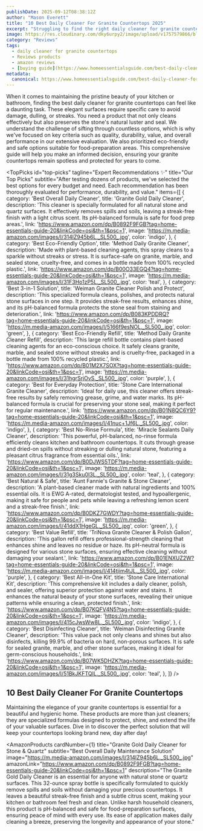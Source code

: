 ```yaml
---
publishDate: 2025-09-12T08:38:12Z
author: "Mason Everett"
title: "10 Best Daily Cleaner For Granite Countertops 2025"
excerpt: "Struggling to find the right daily cleaner for granite countertops? We researched and tested top products to help you maintain your surfaces with ease."
image: https://res.cloudinary.com/dky6urpy2/image/upload/v1757579866/blog_image_1757579866_csatu1.webp
category: "Reviews"
tags:
  - daily cleaner for granite countertops
  - Reviews products
  - amazon reviews
  - [buying guide](https://www.homeessentialsguide.com/best-daily-cleaner-for-quartz-countertops)
metadata:
  canonical: https://www.homeessentialsguide.com/best-daily-cleaner-for-granite-countertops
---
```



When it comes to maintaining the pristine beauty of your kitchen or bathroom, finding the best daily cleaner for granite countertops can feel like a daunting task. These elegant surfaces require specific care to avoid damage, dulling, or streaks. You need a product that not only cleans effectively but also preserves the stone's natural luster and seal. We understand the challenge of sifting through countless options, which is why we've focused on key criteria such as quality, durability, value, and overall performance in our extensive evaluation. We also prioritized eco-friendly and safe options suitable for food-preparation areas. This comprehensive guide will help you make an informed decision, ensuring your granite countertops remain spotless and protected for years to come.

<TopPicks
  id="top-picks"
  tagline="Expert Recommendations ✨"
  title="Our Top Picks"
  subtitle="After testing dozens of products, we've selected the best options for every budget and need. Each recommendation has been thoroughly evaluated for performance, durability, and value."
  items={[
    {
      category: 'Best Overall Daily Cleaner',
      title: 'Granite Gold Daily Cleaner',
      description: 'This cleaner is specially formulated for all natural stone and quartz surfaces. It effectively removes spills and soils, leaving a streak-free finish with a light citrus scent. Its pH-balanced formula is safe for food prep areas.',
      link: 'https://www.amazon.com/dp/B0892F9FGB?tag=home-essentials-guide-20&linkCode=osi&th=1&psc=1',
      image: 'https://m.media-amazon.com/images/I/314lZ945b6L._SL500_.jpg',
      color: 'indigo',
    },
    {
      category: 'Best Eco-Friendly Option',
      title: 'Method Daily Granite Cleaner',
      description: 'Made with plant-based cleaning agents, this spray cleans to a sparkle without streaks or stress. It is surface-safe on granite, marble, and sealed stone, cruelty-free, and comes in a bottle made from 100% recycled plastic.',
      link: 'https://www.amazon.com/dp/B00O33EGQ4?tag=home-essentials-guide-20&linkCode=osi&th=1&psc=1',
      image: 'https://m.media-amazon.com/images/I/31F3Ho1zP5L._SL500_.jpg',
      color: 'teal',
    },
    {
      category: 'Best 3-in-1 Solution',
      title: 'Weiman Granite Cleaner Polish and Protect',
      description: 'This specialized formula cleans, polishes, and protects natural stone surfaces in one step. It provides streak-free results, enhances shine, and its pH-balanced formula protects the stone seal from staining and deterioration.',
      link: 'https://www.amazon.com/dp/B083KPDDRQ?tag=home-essentials-guide-20&linkCode=osi&th=1&psc=1',
      image: 'https://m.media-amazon.com/images/I/5166f9esNOL._SL500_.jpg',
      color: 'green',
    },
    {
      category: 'Best Eco-Friendly Refill',
      title: 'Method Daily Granite Cleaner Refill',
      description: 'This large refill bottle contains plant-based cleaning agents for an eco-conscious choice. It safely cleans granite, marble, and sealed stone without streaks and is cruelty-free, packaged in a bottle made from 100% recycled plastic.',
      link: 'https://www.amazon.com/dp/B01M2X7SOX?tag=home-essentials-guide-20&linkCode=osi&th=1&psc=1',
      image: 'https://m.media-amazon.com/images/I/31hgrSrjOvS._SL500_.jpg',
      color: 'purple',
    },
    {
      category: 'Best for Everyday Protection',
      title: 'Stone Care International Granite Cleaner',
      description: 'Ideal for daily use, this cleaner offers streak-free results by safely removing grease, grime, and water marks. Its pH-balanced formula is crucial for preserving your stone seal, making it perfect for regular maintenance.',
      link: 'https://www.amazon.com/dp/B01N8QC6Y9?tag=home-essentials-guide-20&linkCode=osi&th=1&psc=1',
      image: 'https://m.media-amazon.com/images/I/41nuc+1Jf6L._SL500_.jpg',
      color: 'indigo',
    },
    {
      category: 'Best No-Rinse Formula',
      title: 'Miracle Sealants Daily Cleaner',
      description: 'This powerful, pH-balanced, no-rinse formula efficiently cleans kitchen and bathroom countertops. It cuts through grease and dried-on spills without streaking or dulling natural stone, featuring a pleasant citrus fragrance from essential oils.',
      link: 'https://www.amazon.com/dp/B0DJWS5TDF?tag=home-essentials-guide-20&linkCode=osi&th=1&psc=1',
      image: 'https://m.media-amazon.com/images/I/31g3Sku0I3L._SL500_.jpg',
      color: 'teal',
    },
    {
      category: 'Best Natural & Safe',
      title: 'Aunt Fannie\'s Granite & Stone Cleaner',
      description: 'A plant-based cleaner made with natural ingredients and 100% essential oils. It is EWG A-rated, dermatologist tested, and hypoallergenic, making it safe for people and pets while leaving a refreshing lemon scent and a streak-free finish.',
      link: 'https://www.amazon.com/dp/B0DKZ7GWDY?tag=home-essentials-guide-20&linkCode=osi&th=1&psc=1',
      image: 'https://m.media-amazon.com/images/I/41ddX1HgeGL._SL500_.jpg',
      color: 'green',
    },
    {
      category: 'Best Value Refill',
      title: 'TriNova Granite Cleaner & Polish Gallon',
      description: 'This gallon refill offers professional-strength cleaning that enhances shine and leaves no residue or haze. Its pH-neutral formula is designed for various stone surfaces, ensuring effective cleaning without damaging your sealant.',
      link: 'https://www.amazon.com/dp/B01ENXUZ2W?tag=home-essentials-guide-20&linkCode=osi&th=1&psc=1',
      image: 'https://m.media-amazon.com/images/I/414tjim4tJL._SL500_.jpg',
      color: 'purple',
    },
    {
      category: 'Best All-in-One Kit',
      title: 'Stone Care International Kit',
      description: 'This comprehensive kit includes a daily cleaner, polish, and sealer, offering superior protection against water and stains. It enhances the natural beauty of your stone surfaces, revealing their unique patterns while ensuring a clean, protected finish.',
      link: 'https://www.amazon.com/dp/B07KQFV4N5?tag=home-essentials-guide-20&linkCode=osi&th=1&psc=1',
      image: 'https://m.media-amazon.com/images/I/415cJwsWw8L._SL500_.jpg',
      color: 'indigo',
    },
    {
      category: 'Best Disinfecting Cleaner',
      title: 'Weiman Disinfecting Granite Cleaner',
      description: 'This value pack not only cleans and shines but also disinfects, killing 99.9% of bacteria on hard, non-porous surfaces. It is safe for sealed granite, marble, and other stone surfaces, making it ideal for germ-conscious households.',
      link: 'https://www.amazon.com/dp/B07WK5DHZK?tag=home-essentials-guide-20&linkCode=osi&th=1&psc=1',
      image: 'https://m.media-amazon.com/images/I/51BkJKFTQIL._SL500_.jpg',
      color: 'teal',
    },
  ]}
/>

## 10 Best Daily Cleaner For Granite Countertops

Maintaining the elegance of your granite countertops is essential for a beautiful and hygienic home. These products are more than just cleaners; they are specialized formulas designed to protect, shine, and extend the life of your valuable surfaces. Dive in to discover the perfect solution that will keep your countertops looking brand new, day after day!

<AmazonProducts
  cardNumber={1}
  title="Granite Gold Daily Cleaner for Stone & Quartz"
  subtitle="Best Overall Daily Maintenance Solution"
  image="https://m.media-amazon.com/images/I/314lZ945b6L._SL500_.jpg"
  amazonLink="https://www.amazon.com/dp/B0892F9FGB?tag=home-essentials-guide-20&linkCode=osi&th=1&psc=1"
  description="The Granite Gold Daily Cleaner is an essential for anyone with natural stone or quartz surfaces. This 32-ounce spray bottle is specifically formulated to quickly remove spills and soils without damaging your precious countertops. It leaves a beautiful streak-free finish and a subtle citrus scent, making your kitchen or bathroom feel fresh and clean. Unlike harsh household cleaners, this product is pH-balanced and safe for food-preparation surfaces, ensuring peace of mind with every use. Its ease of application makes daily cleaning a breeze, preserving the longevity and appearance of your stone."